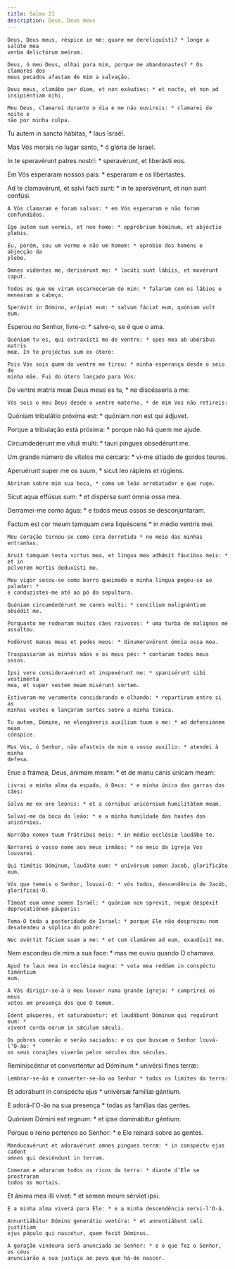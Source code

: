 ```yaml
---
title: Salmo 21
description: Deus, Deus meus
---
```


<div class="side-by-side not-content">

    Deus, Deus meus, réspice in me: quare me dereliquísti? * longe a salúte mea
    verba delictórum meórum.

    Deus, ó meu Deus, olhai para mim, porque me abandonastes? * Os clamores dos
    meus pecados afastam de mim a salvação.

    Deus meus, clamábo per diem, et non exáudies: * et nocte, et non ad
    insipiéntiam mihi.

    Meu Deus, clamarei durante o dia e me não ouvireis: * clamarei de noite e
    não por minha culpa.

Tu autem in sancto hábitas, \* laus Israël.</span>

Mas Vós morais no lugar santo, \* ó glória de Israel.

In te speravérunt patres nostri: \* speravérunt, et liberásti eos.

Em Vós esperaram nossos pais: \* esperaram e os libertastes.

  <span>
    Ad te clamavérunt, et salvi facti sunt: * in te speravérunt, et non sunt
    confúsi.
 
    A Vós clamaram e foram salvos: * em Vós esperaram e não foram confundidos.
 
    Ego autem sum vermis, et non homo: * oppróbrium hóminum, et abjéctio plebis.
 
    Eu, porém, sou um verme e não um homem: * opróbio dos homens e abjecção da
    plebe.
 
    Omnes vidéntes me, derisérunt me: * locúti sunt lábiis, et movérunt caput.
 
    Todos os que me viram escarneceram de mim: * falaram com os lábios e
    menearam a cabeça.
 
    Sperávit in Dómino, erípiat eum: * salvum fáciat eum, quóniam vult eum.

Esperou no Senhor, livre-o: \* salve-o, se é que o ama.

    Quóniam tu es, qui extraxísti me de ventre: * spes mea ab ubéribus matris
    meæ. In te projéctus sum ex útero:

    Pois Vós sois quem do ventre me tirou: * minha esperança desde o seio de
    minha mãe. Fui do útero lançado para Vós:

De ventre matris meæ Deus meus es tu, \* ne discésseris a me:

    Vós sois o meu Deus desde o ventre materno, * de mim Vos não retireis:

Quóniam tribulátio próxima est: \* quóniam non est qui ádjuvet.</span>

Porque a tribulação está próxima: \* porque não há quem me ajude.

Circumdedérunt me vítuli multi: \* tauri pingues obsedérunt me.

  <span>
    Um grande número de vitelos me cercara: * vi-me sitiado de gordos touros.

Aperuérunt super me os suum, \* sicut leo rápiens et rúgiens.

    Abriram sobre mim sua boca, * como um leão arrebatador e que ruge.

Sicut aqua effúsus sum: \* et dispérsa sunt ómnia ossa mea.</span>

Derramei-me como água: \* e todos meus ossos se desconjuntaram.

  <span>
    Factum est cor meum tamquam cera liquéscens * in médio ventris mei.
 
    Meu coração tornou-se como cera derretida * no meio das minhas entranhas.
 
    Aruit tamquam testa virtus mea, et lingua mea adhǽsit fáucibus meis: * et in
    púlverem mortis deduxísti me.
 
    Meu vigor secou-se como barro queimado e minha língua pegou-se ao paladar: *
    e conduzistes-me até ao pó da sepultura.
 
    Quóniam circumdedérunt me canes multi: * concílium malignántium obsédit me.
 
    Porquanto me rodearam muitos cães raivosos: * uma turba de malignos me
    assaltou.
 
    Fodérunt manus meas et pedes meos: * dinumeravérunt ómnia ossa mea.
 
    Traspassaram as minhas mãos e os meus pés: * contaram todos meus ossos.
 
    Ipsi vero consideravérunt et inspexérunt me: * spanisérunt sibi vestiménta
    mea, et super vestem meam misérunt sortem.
 
    Estiveram-me veramente considerando e olhando: * repartiram entre si as
    minhas vestes e lançaram sortes sobre a minha túnica.
 
    Tu autem, Dómine, ne elongáveris auxílium tuum a me: * ad defensiónem meam
    cónspice.
 
    Mas Vós, ó Senhor, não afasteis de mim o vosso auxílio: * atendei à minha
    defesa.

Erue a frámea, Deus, ánimam meam: \* et de manu canis únicam meam:

    Livrai a minha alma da espada, ó Deus: * e minha única das garras dos cães:

    Salva me ex ore leónis: * et a córnibus unicórnium humilitátem meam.

    Salvai-me da boca do leão: * e a minha humildade das hastes dos unicórnios.

    Narrábo nomen tuum frátribus meis: * in médio ecclésiæ laudábo te.

    Narrarei o vosso nome aos meus irmãos: * no meio da igreja Vos louvarei.

    Qui timétis Dóminum, laudáte eum: * univérsum semen Jacob, glorificáte eum.

    Vós que temeis o Senhor, louvai-O: * vós todos, descendência de Jacób,
    glorificai-O.

    Tímeat eum omne semen Israël: * quóniam non sprevit, neque despéxit
    deprecatiónem páuperis:

    Tema-O toda a posteridade de Israel: * porque Ele não desprezou nem
    desatendeu a súplica do pobre:

    Nec avértit fáciem suam a me: * et cum clamárem ad eum, exaudívit me.

Nem escondeu de mim a sua face: \* mas me ouviu quando O chamava.

    Apud te laus mea in ecclésia magna: * vota mea reddam in conspéctu timéntium
    eum.

    A Vós dirigir-se-á o meu louvor numa grande igreja: * cumprirei os meus
    votos em presença dos que O temem.

    Edent páuperes, et saturabúntur: et laudábunt Dóminum qui requírunt eum: *
    vivent corda eórum in sǽculum sǽculi.

    Os pobres comerão e serão saciados: e os que buscam o Senhor louvá-l’O-ão: *
    os seus corações viverão pelos séculos dos séculos.

Reminiscéntur et converténtur ad Dóminum \* univérsi fines terræ:

    Lembrar-se-ão e converter-se-ão ao Senhor * todos os limites da terra:

Et adorábunt in conspéctu ejus \* univérsæ famíliæ géntium.</span>

E adorá-l'O-ão na sua presença \* todas as famílias das gentes.

Quóniam Dómini est regnum: \* et ipse dominábitur géntium.

  <span>
    Porque o reino pertence ao Senhor: * e Ele reinará sobre as gentes.
 
    Manducavérunt et adoravérunt omnes pingues terræ: * in conspéctu ejus cadent
    omnes qui descéndunt in terram.
 
    Comeram e adoraram todos os ricos da terra: * diante d’Ele se prostraram
    todos os mortais.

Et ánima mea illi vivet: \* et semen meum sérviet ipsi.

    E a minha alma viverá para Ele: * e a minha descendência servi-l'O-á.

    Annuntiábitur Dómino generátio ventúra: * et annuntiábunt cæli justítiam
    ejus pópulo qui nascétur, quem fecit Dóminus.

    A geração vindoura será anunciada ao Senhor: * e o que fez o Senhor, os céus
    anunciarão a sua justiça ao povo que há-de nascer.

</div>
